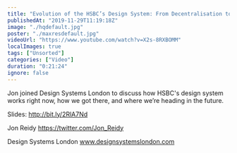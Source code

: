 ```yaml
---
title: "Evolution of the HSBC’s Design System: From Decentralisation to Automation - Jon Reidy - DSL 2019"
publishedAt: "2019-11-29T11:19:18Z"
image: "./hqdefault.jpg"
poster: "./maxresdefault.jpg"
videoUrl: "https://www.youtube.com/watch?v=X2s-8RXBOMM"
localImages: true
tags: ["Unsorted"]
categories: ["Video"]
duration: "0:21:24"
ignore: false
---
```


Jon joined Design Systems London to discuss how HSBC's design system works right now, how we got there, and where we’re heading in the future.

Slides: http://bit.ly/2RlA7Nd

Jon Reidy
https://twitter.com/Jon_Reidy

Design Systems London
www.designsystemslondon.com
